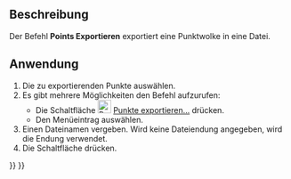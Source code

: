 <languages/>

{{Docnav/de
|[[Points_Import/de|Importieren]]
|[[Points_Convert/de|Umwandeln]]
|[[Points_Workbench|Points]]
|IconL=Points_Import.svg
|IconR=Points_Convert.svg
|IconC=Workbench_Points.svg
}}

{{GuiCommand/de
|Name=Points Export
|Name/de=Points Exportieren
|MenuLocation=Punkte → Punkte Exportieren...
|Workbenches=[[Points_Workbench/de|Points]]
|SeeAlso=[[Import_Export/de|Import Export]]
}}

<span id="Description"></span>
==Beschreibung==

Der Befehl '''Points Exportieren''' exportiert eine Punktwolke in eine Datei.

<span id="Usage"></span>
==Anwendung==

# Die zu exportierenden Punkte auswählen.
# Es gibt mehrere Möglichkeiten den Befehl aufzurufen:
#* Die Schaltfläche [[Image:Points_Export.svg|24px]] [[Points_Export/de|Punkte exportieren...]] drücken.
#* Den Menüeintrag {{MenuCommand|Punkte → [[Image:Points_Export.svg|16px]] [[Points Export/de|Punkte exportIeren...]]}} auswählen.
# Einen Dateinamen vergeben. Wird keine Dateiendung angegeben, wird die Endung {{FileName|.asc}} verwendet.
# Die Schaltfläche {{Button|Speichern}} drücken.


{{Docnav/de
|[[Points_Import/de|Importieren]]
|[[Points_Convert/de|Umwandeln]]
|[[Points_Workbench|Points]]
|IconL=Points_Import.svg
|IconR=Points_Convert.svg
|IconC=Workbench_Points.svg
}}

{{Points Tools navi{{#translation:}}}}
{{Userdocnavi{{#translation:}}}}